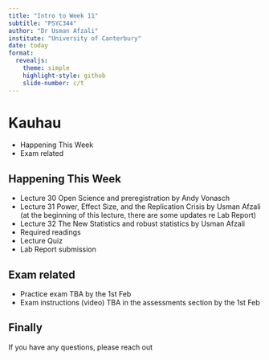 ```yaml
---
title: "Intro to Week 11"
subtitle: "PSYC344"
author: "Dr Usman Afzali"
institute: "University of Canterbury"
date: today
format: 
  revealjs:
    theme: simple
    highlight-style: github
    slide-number: c/t
---
```


# Kauhau {background-color="magenta"}

::: incremental
-   Happening This Week
-   Exam related
:::

## Happening This Week {background-color="magenta"}

::: incremental
-   Lecture 30 Open Science and preregistration by Andy Vonasch
-   Lecture 31 Power, Effect Size, and the Replication Crisis by Usman Afzali (at the beginning of this lecture, there are some updates re Lab Report)
-   Lecture 32 The New Statistics and robust statistics by Usman Afzali
-   Required readings
-   Lecture Quiz
-   Lab Report submission
:::

## Exam related {background-color="magenta"}

::: incremental
-   Practice exam TBA by the 1st Feb
-   Exam instructions (video) TBA in the assessments section by the 1st Feb
:::

## Finally {background-color="magenta"}

If you have any questions, please reach out

